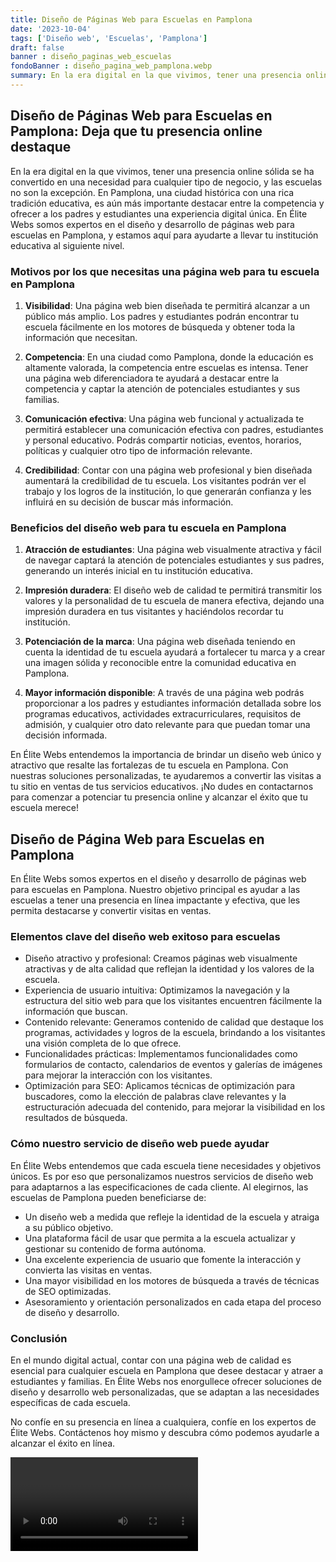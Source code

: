 ```yaml
---
title: Diseño de Páginas Web para Escuelas en Pamplona
date: '2023-10-04'
tags: ['Diseño web', 'Escuelas', 'Pamplona']
draft: false
banner : diseño_paginas_web_escuelas
fondoBanner : diseño_pagina_web_pamplona.webp
summary: En la era digital en la que vivimos, tener una presencia online sólida se ha convertido en una necesidad para cualquier tipo de negocio, y las escuelas no son la excepción. En Pamplona, una ciudad histórica con una rica tradición educativa, es aún más importante destacar entre la competencia y ofrecer a los padres y estudiantes una experiencia digital única. En Élite Webs somos expertos en el diseño y desarrollo de páginas web para escuelas en Pamplona, y estamos aquí para ayudarte a llevar tu institución educativa al siguiente nivel.
---
```


## Diseño de Páginas Web para Escuelas en Pamplona: Deja que tu presencia online destaque

En la era digital en la que vivimos, tener una presencia online sólida se ha convertido en una necesidad para cualquier tipo de negocio, y las escuelas no son la excepción. En Pamplona, una ciudad histórica con una rica tradición educativa, es aún más importante destacar entre la competencia y ofrecer a los padres y estudiantes una experiencia digital única. En Élite Webs somos expertos en el diseño y desarrollo de páginas web para escuelas en Pamplona, y estamos aquí para ayudarte a llevar tu institución educativa al siguiente nivel.

### Motivos por los que necesitas una página web para tu escuela en Pamplona

1. **Visibilidad**: Una página web bien diseñada te permitirá alcanzar a un público más amplio. Los padres y estudiantes podrán encontrar tu escuela fácilmente en los motores de búsqueda y obtener toda la información que necesitan.

2. **Competencia**: En una ciudad como Pamplona, donde la educación es altamente valorada, la competencia entre escuelas es intensa. Tener una página web diferenciadora te ayudará a destacar entre la competencia y captar la atención de potenciales estudiantes y sus familias.

3. **Comunicación efectiva**: Una página web funcional y actualizada te permitirá establecer una comunicación efectiva con padres, estudiantes y personal educativo. Podrás compartir noticias, eventos, horarios, políticas y cualquier otro tipo de información relevante.

4. **Credibilidad**: Contar con una página web profesional y bien diseñada aumentará la credibilidad de tu escuela. Los visitantes podrán ver el trabajo y los logros de la institución, lo que generarán confianza y les influirá en su decisión de buscar más información.

### Beneficios del diseño web para tu escuela en Pamplona

1. **Atracción de estudiantes**: Una página web visualmente atractiva y fácil de navegar captará la atención de potenciales estudiantes y sus padres, generando un interés inicial en tu institución educativa.

2. **Impresión duradera**: El diseño web de calidad te permitirá transmitir los valores y la personalidad de tu escuela de manera efectiva, dejando una impresión duradera en tus visitantes y haciéndolos recordar tu institución.

3. **Potenciación de la marca**: Una página web diseñada teniendo en cuenta la identidad de tu escuela ayudará a fortalecer tu marca y a crear una imagen sólida y reconocible entre la comunidad educativa en Pamplona.

4. **Mayor información disponible**: A través de una página web podrás proporcionar a los padres y estudiantes información detallada sobre los programas educativos, actividades extracurriculares, requisitos de admisión, y cualquier otro dato relevante para que puedan tomar una decisión informada.

En Élite Webs entendemos la importancia de brindar un diseño web único y atractivo que resalte las fortalezas de tu escuela en Pamplona. Con nuestras soluciones personalizadas, te ayudaremos a convertir las visitas a tu sitio en ventas de tus servicios educativos. ¡No dudes en contactarnos para comenzar a potenciar tu presencia online y alcanzar el éxito que tu escuela merece!

<GifSeo />

<Cta />

## Diseño de Página Web para Escuelas en Pamplona

En Élite Webs somos expertos en el diseño y desarrollo de páginas web para escuelas en Pamplona. Nuestro objetivo principal es ayudar a las escuelas a tener una presencia en línea impactante y efectiva, que les permita destacarse y convertir visitas en ventas.

### Elementos clave del diseño web exitoso para escuelas

- Diseño atractivo y profesional: Creamos páginas web visualmente atractivas y de alta calidad que reflejan la identidad y los valores de la escuela.
- Experiencia de usuario intuitiva: Optimizamos la navegación y la estructura del sitio web para que los visitantes encuentren fácilmente la información que buscan.
- Contenido relevante: Generamos contenido de calidad que destaque los programas, actividades y logros de la escuela, brindando a los visitantes una visión completa de lo que ofrece.
- Funcionalidades prácticas: Implementamos funcionalidades como formularios de contacto, calendarios de eventos y galerías de imágenes para mejorar la interacción con los visitantes.
- Optimización para SEO: Aplicamos técnicas de optimización para buscadores, como la elección de palabras clave relevantes y la estructuración adecuada del contenido, para mejorar la visibilidad en los resultados de búsqueda.

### Cómo nuestro servicio de diseño web puede ayudar

En Élite Webs entendemos que cada escuela tiene necesidades y objetivos únicos. Es por eso que personalizamos nuestros servicios de diseño web para adaptarnos a las especificaciones de cada cliente. Al elegirnos, las escuelas de Pamplona pueden beneficiarse de:

- Un diseño web a medida que refleje la identidad de la escuela y atraiga a su público objetivo.
- Una plataforma fácil de usar que permita a la escuela actualizar y gestionar su contenido de forma autónoma.
- Una excelente experiencia de usuario que fomente la interacción y convierta las visitas en ventas.
- Una mayor visibilidad en los motores de búsqueda a través de técnicas de SEO optimizadas.
- Asesoramiento y orientación personalizados en cada etapa del proceso de diseño y desarrollo.

### Conclusión

En el mundo digital actual, contar con una página web de calidad es esencial para cualquier escuela en Pamplona que desee destacar y atraer a estudiantes y familias. En Élite Webs nos enorgullece ofrecer soluciones de diseño y desarrollo web personalizadas, que se adaptan a las necesidades específicas de cada escuela.

No confíe en su presencia en línea a cualquiera, confíe en los expertos de Élite Webs. Contáctenos hoy mismo y descubra cómo podemos ayudarle a alcanzar el éxito en línea.

<Video />

<CtaBot job='Escuelas' city='Pamplona'/>

<Gmaps query='Pamplona+españa+maps' />